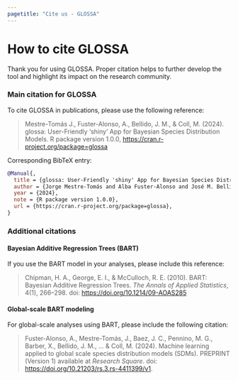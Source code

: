 ```yaml
---
pagetitle: "Cite us - GLOSSA"
---
```


# How to cite GLOSSA

Thank you for using GLOSSA. Proper citation helps to further develop the tool and highlight its impact on the research community.

### Main citation for GLOSSA

To cite GLOSSA in publications, please use the following reference:

> Mestre-Tomás J., Fuster-Alonso, A., Bellido, J. M., & Coll, M. (2024). glossa: User-Friendly 'shiny' App for Bayesian Species Distribution Models. R package version 1.0.0, <https://cran.r-project.org/package=glossa>

Corresponding BibTeX entry:

```bibtex
@Manual{,
  title = {glossa: User-Friendly 'shiny' App for Bayesian Species Distribution Models},
  author = {Jorge Mestre-Tomás and Alba Fuster-Alonso and José M. Bellido and Marta Coll},
  year = {2024},
  note = {R package version 1.0.0},
  url = {https://cran.r-project.org/package=glossa},
}
```

### Additional citations

#### Bayesian Additive Regression Trees (BART)

If you use the BART model in your analyses, please include this reference:

> Chipman, H. A., George, E. I., & McCulloch, R. E. (2010). BART: Bayesian Additive Regression Trees. *The Annals of Applied Statistics*, 4(1), 266–298. doi: <https://doi.org/10.1214/09-AOAS285>

#### Global-scale BART modeling

For global-scale analyses using BART, please include the following citation:

> Fuster-Alonso, A., Mestre-Tomás, J., Baez, J. C., Pennino, M. G., Barber, X., Bellido, J. M., ... & Coll, M. (2024). Machine learning applied to global scale species distribution models (SDMs). PREPRINT (Version 1) available at *Research Square*. doi: <https://doi.org/10.21203/rs.3.rs-4411399/v1>.